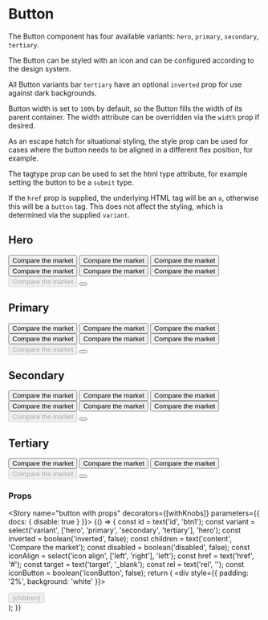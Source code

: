 
<Meta title="Components/Button" component={Button} />

# Button

The Button component has four available variants: `hero`, `primary`, `secondary`, `tertiary`.

The Button can be styled with an icon and can be configured according to the design system.

All Button variants bar `tertiary` have an optional `inverted` prop for use against dark backgrounds.

Button width is set to `100%` by default, so the Button fills the width of its parent container. The width
attribute can be overridden via the `width` prop if desired.

As an escape hatch for situational styling, the style prop can be used for cases where the button needs to be aligned in a different flex position, for example.

The tagtype prop can be used to set the html type attribute, for example setting the button to be a `submit` type.

If the `href` prop is supplied, the underlying HTML tag will be an `a`, otherwise this will be a `button` tag. This does not
affect the styling, which is determined via the supplied `variant`.

## Hero
<Preview>
  <Story name="hero button">
    <div style={{ padding: '2%' }}>
      <FluidContainer>
        <Row>
          <Column cols={4}>
            <Button id="hero-btn01" trackingLabel="hero-btn01" variant="hero" href='#'>Compare the market</Button>
          </Column>
          <Column cols={4}>
            <Button id="hero-btn02" trackingLabel="hero-btn02" variant="hero" icon={faInfoCircle}>Compare the market</Button>
          </Column>
          <Column cols={4}>
            <Button id="hero-btn03" trackingLabel="hero-btn03" variant="hero" icon={faInfoCircle} iconAlign='right'>Compare the market</Button>
          </Column>
        </Row>
        <StyledRow>
          <Column cols={4}>
            <Button id="hero-btn04" trackingLabel="hero-btn04" variant="hero" inverted >Compare the market</Button>
          </Column>
          <Column cols={4}>
            <Button id="hero-btn05" trackingLabel="hero-btn05" variant="hero" inverted icon={faInfoCircle}>Compare the market</Button>
          </Column>
          <Column cols={4}>
            <Button id="hero-btn06" trackingLabel="hero-btn06" variant="hero" inverted icon={faInfoCircle} iconAlign='right'>Compare the market</Button>
          </Column>
        </StyledRow>
        <Row>
          <Column cols={4}>
            <Button id="hero-btn07" trackingLabel="hero-btn07" variant="hero" disabled>Compare the market</Button>
          </Column>
          <Column cols={4}>
            <Button id="hero-btn08" trackingLabel="hero-btn08" variant="hero" inverted iconButton icon={faInfoCircle} />
          </Column>
        </Row>
      </FluidContainer>
    </div>
  </Story>
</Preview>

## Primary
<Preview>
  <Story name="primary button">
    <div style={{ padding: '2%' }}>
      <FluidContainer>
        <Row>
          <Column cols={4}>
            <Button id="primary-btn01" trackingLabel="primary-btn01" variant="primary" >Compare the market</Button>
          </Column>
          <Column cols={4}>
            <Button id="primary-btn02" trackingLabel="primary-btn02" variant="primary" icon={faInfoCircle}>Compare the market</Button>
          </Column>
          <Column cols={4}>
            <Button id="primary-btn03" trackingLabel="primary-btn03" variant="primary" icon={faInfoCircle} iconAlign='right'>Compare the market</Button>
          </Column>
        </Row>
        <StyledRow>
          <Column cols={4}>
            <Button id="primary-btn04" trackingLabel="primary-btn04" variant="primary" inverted >Compare the market</Button>
          </Column>
          <Column cols={4}>
            <Button id="primary-btn05" trackingLabel="primary-btn05" variant="primary" inverted icon={faInfoCircle}>Compare the market</Button>
          </Column>
          <Column cols={4}>
            <Button id="primary-btn06" trackingLabel="primary-btn06" variant="primary" inverted icon={faInfoCircle} iconAlign='right'>Compare the market</Button>
          </Column>
        </StyledRow>
        <Row>
          <Column cols={4}>
            <Button id="primary-btn07" trackingLabel="primary-btn07" variant="primary" disabled>Compare the market</Button>
          </Column>
          <Column cols={4}>
            <Button id="primary-btn08" trackingLabel="primary-btn08" variant="primary" inverted iconButton icon={faInfoCircle} />
          </Column>
        </Row>
      </FluidContainer>
    </div>
  </Story>
</Preview>

## Secondary
<Preview>
  <Story name="secondary button">
    <div style={{ padding: '2%' }}>
      <FluidContainer>
        <Row>
          <Column cols={4}>
            <Button id="secondary-btn01" trackingLabel="secondary-btn01" variant="secondary" >Compare the market</Button>
          </Column>
          <Column cols={4}>
            <Button id="secondary-btn02" trackingLabel="secondary-btn02" variant="secondary" icon={faInfoCircle}>Compare the market</Button>
          </Column>
          <Column cols={4}>
            <Button id="secondary-btn03" trackingLabel="secondary-btn03" variant="secondary" icon={faInfoCircle} iconAlign='right'>Compare the market</Button>
          </Column>
        </Row>
        <StyledRow>
          <Column cols={4}>
            <Button id="secondary-btn04" trackingLabel="secondary-btn04" variant="secondary" inverted >Compare the market</Button>
          </Column>
          <Column cols={4}>
            <Button id="secondary-btn05" trackingLabel="secondary-btn05" variant="secondary" inverted icon={faInfoCircle}>Compare the market</Button>
          </Column>
          <Column cols={4}>
            <Button id="secondary-btn06" trackingLabel="secondary-btn06" variant="secondary" inverted icon={faInfoCircle} iconAlign='right'>Compare the market</Button>
          </Column>
        </StyledRow>
        <Row>
          <Column cols={4}>
            <Button id="secondary-btn07" trackingLabel="secondary-btn07" variant="secondary" disabled>Compare the market</Button>
          </Column>
          <Column cols={4}>
            <Button id="secondary-btn08" trackingLabel="secondary-btn08" variant="secondary" inverted iconButton icon={faInfoCircle} />
          </Column>
        </Row>
      </FluidContainer>
    </div>
  </Story>
</Preview>

## Tertiary
<Preview>
  <Story name="tertiary button">
    <div style={{ padding: '2%'}}>
      <FluidContainer>
        <Row>
          <Column cols={4}>
            <Button id="tertiary-btn01" trackingLabel="tertiary-btn01" variant="tertiary" >Compare the market</Button>
          </Column>
          <Column cols={4}>
            <Button id="tertiary-btn02" trackingLabel="tertiary-btn02" variant="tertiary" icon={faInfoCircle}>Compare the market</Button>
          </Column>
          <Column cols={4}>
            <Button id="tertiary-btn03" trackingLabel="tertiary-btn03" variant="tertiary" icon={faInfoCircle} iconAlign='right'>Compare the market</Button>
          </Column>
        </Row>
        <Row>
          <Column cols={4}>
            <Button id="tertiary-btn04" trackingLabel="tertiary-btn04" variant="tertiary" disabled>Compare the market</Button>
          </Column>
          <Column cols={4}>
            <Button id="tertiary-btn05" trackingLabel="tertiary-btn05" variant="tertiary" iconButton icon={faInfoCircle} />
          </Column>
        </Row>
      </FluidContainer>
    </div>
  </Story>
</Preview>

### Props

<Props of={Button} />

<Story name="button with props" decorators={[withKnobs]} parameters={{ docs: { disable: true } }}>
  {() => {
    const id = text('id', 'btn1');
    const variant = select('variant', ['hero', 'primary', 'secondary', 'tertiary'], 'hero');
    const inverted = boolean('inverted', false);
    const children = text('content', 'Compare the market');
    const disabled = boolean('disabled',  false);
    const iconAlign = select('icon align', ['left', 'right'], 'left');
    const href = text('href', '#');
    const target = text('target', '_blank');
    const rel = text('rel', '');
    const iconButton = boolean('iconButton', false);
    return (
      <div style={{ padding: '2%', background: 'white' }}>
        <div>
          <Button
            trackingLabel="example button"
            id={id}
            variant={variant}
            inverted={inverted}
            disabled={disabled}
            icon={faInfoCircle}
            iconAlign={iconAlign}
            href={href}
            target={target}
            rel={rel}
            iconButton={iconButton}
          >
            {children}
          </Button>
        </div>
      </div>
    );
  }}
</Story>
